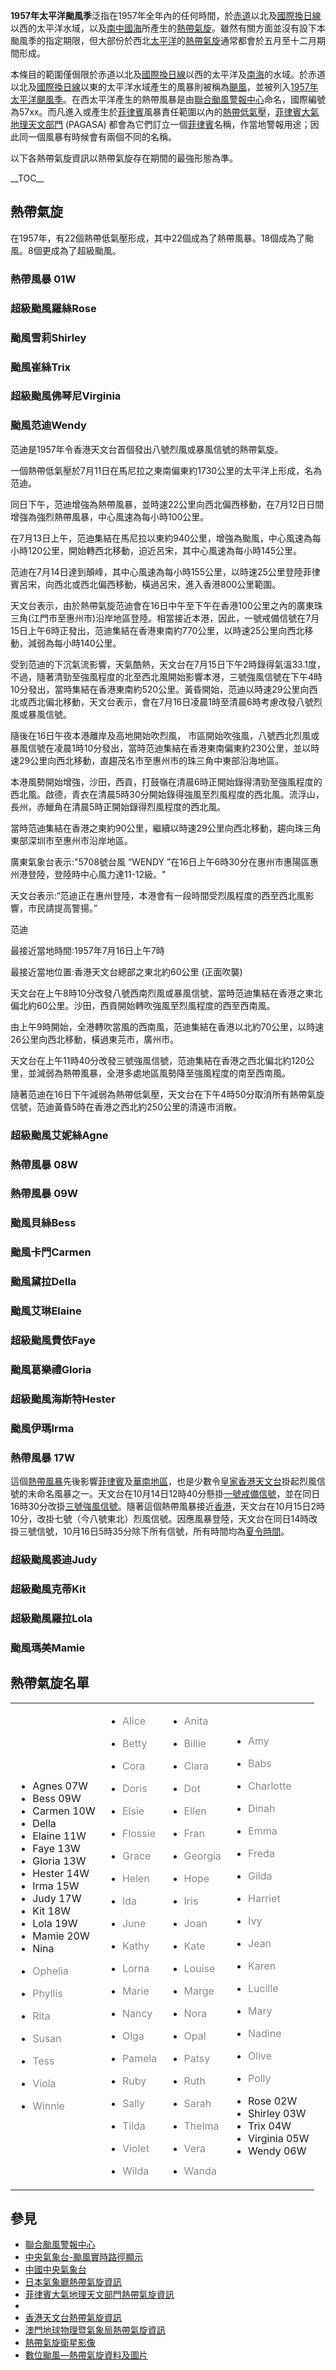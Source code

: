 {{NoteTA|G1=TyphoonOld|G2=Weather}}
{{expand|time=2010-10-01T04:00:27+00:00}}
{{Infobox hurricane season
| Track=1957 Pacific typhoon season summary map.png
| Basin=WPac
| Year=1957
| First storm formed=1月3日（熱帶風暴 01W）
| Last storm dissipated=11月25日（颱風瑪媚）
| Strongest storm name=超級颱風羅拉 Lola
| Strongest storm pressure=900
| Strongest storm winds=160
| Average wind speed=1
| Total depressions=22
| Total storms=22
| Total hurricanes=18
| Total intense=8
| Fatalities=155+
| Damages=
| five seasons=[[1955年太平洋颱風季|1955]] [[1956年太平洋颱風季|1956]] '''1957''' [[1958年太平洋颱風季|1958]] [[1959年太平洋颱風季|1959]] 
}}
{{portal phs}}
'''1957年太平洋颱風季'''泛指在1957年全年內的任何時間，於[[赤道|赤道]]以北及[[國際換日線|國際換日線]]以西的太平洋水域，以及[[南中國海|南中國海]]所產生的[[熱帶氣旋|熱帶氣旋]]。雖然有關方面並沒有設下本颱風季的指定期限，但大部份於西北[[太平洋|太平洋]]的[[熱帶氣旋|熱帶氣旋]]通常都會於五月至十二月期間形成。

本條目的範圍僅侷限於赤道以北及[[國際換日線|國際換日線]]以西的太平洋及[[南海|南海]]的水域。於赤道以北及[[國際換日線|國際換日線]]以東的太平洋水域產生的風暴則被稱為[[颶風|颶風]]，並被列入[[1957年太平洋颶風季|1957年太平洋颶風季]]。在西太平洋產生的熱帶風暴是由[[聯合颱風警報中心|聯合颱風警報中心]]命名，國際編號為57xx。而凡進入或產生於[[菲律賓|菲律賓]]風暴責任範圍以內的[[熱帶低氣壓|熱帶低氣壓]]，[[菲律賓大氣地球物理和天文管理局|菲律賓大氣地理天文部門]] (PAGASA) 都會為它們訂立一個[[菲律賓|菲律賓]]名稱，作當地警報用途；因此同一個風暴有時候會有兩個不同的名稱。

以下各熱帶氣旋資訊以熱帶氣旋存在期間的最強形態為準。

{{TC scale old}}
__TOC__
<div style="clear: both"></div>

== 熱帶氣旋 ==
{{NoteUTC+8}}
在1957年，有22個熱帶低氣壓形成，其中22個成為了熱帶風暴。18個成為了颱風。8個更成為了超級颱風。
===熱帶風暴 01W===
{{Infobox Hurricane Small
|Basin=WPac
|Track=01W 1957 track.png
|Formed=1月3日
|Dissipated=1月7日
|1-min winds=40
|Pressure=995
}}
{{clear}}
===超級颱風羅絲Rose===
{{Infobox Hurricane Small
|Basin=WPac
|Track=Rose 1957 track.png
|Formed=1月21日
|Dissipated=1月30日
|1-min winds=135
|Pressure=952
}}
{{Clear}}

===颱風雪莉Shirley===
{{Infobox Hurricane Small
|Basin=WPac
|Track=Shirley 1957 track.png
|Formed=4月11日
|Dissipated=4月18日
|1-min winds=100
|Pressure=975
}}
{{clear}}
===颱風崔絲Trix===
{{Infobox Hurricane Small
|Basin=WPac
|Track=Trix 1957 track.png
|Formed=5月2日
|Dissipated=5月17日
|1-min winds=120
|Pressure=950
}}
{{clear}}
===超級颱風佛琴尼Virginia===
{{Infobox Hurricane Small
|Basin=WPac
|Image=Typhoon Virginia analysis 22 Jun 1957.png
|Track=Virginia 1957 track.png
|Formed=6月18日
|Dissipated=6月28日
|1-min winds=150
|Pressure=900
}}
{{clear}}

===颱風范迪Wendy===
{{Infobox Hurricane Small
|Basin=WPac
|Track=Wendy 1957 track.png
|Formed=7月11日
|Dissipated=7月17日
|1-min winds=90
|Pressure=985
}}
范迪是1957年令香港天文台首個發出八號烈風或暴風信號的熱帶氣旋。

一個熱帶低氣壓於7月11日在馬尼拉之東南偏東約1730公里的太平洋上形成，名為范迪。

同日下午，范迪增強為熱帶風暴，並時速22公里向西北偏西移動，在7月12日日間增強為強烈熱帶風暴，中心風速為每小時100公里。

在7月13日上午，范迪集結在馬尼拉以東約940公里，增強為颱風，中心風速為每小時120公里，開始轉西北移動，迫近呂宋，其中心風速為每小時145公里。

范迪在7月14日達到顛峰，其中心風速為每小時155公里，以時速25公里登陸菲律賓呂宋，向西北或西北偏西移動，橫過呂宋，進入香港800公里範圍。

天文台表示，由於熱帶氣旋范迪會在16日中午至下午在香港100公里之內的廣東珠三角(江門市至惠州市)沿岸地區登陸。相當接近本港，因此，一號戒備信號在7月15日上午6時正發出，范迪集結在香港東南約770公里，以時速25公里向西北移動，減弱為每小時140公里。

受到范迪的下沉氣流影響，天氣酷熱，天文台在7月15日下午2時錄得氣溫33.1度，不過，隨著清勁至強風程度的北至西北風開始影響本港，三號強風信號在下午4時10分發出，當時集結在香港東南約520公里。黃昏開始，范迪以時速29公里向西北或西北偏北移動，天文台表示，會在7月16日凌晨1時至清晨6時考慮改發八號烈風或暴風信號。

隨後在16日午夜本港離岸及高地開始吹烈風，  市區開始吹強風，八號西北烈風或暴風信號在凌晨1時10分發出，當時范迪集結在香港東南偏東約230公里，並以時速29公里向西北移動，直趨茂名市至惠州市的珠三角中東部沿海地區。

本港風勢開始增強，沙田，西貢，打鼓嶺在清晨6時正開始錄得清勁至強風程度的西北風。啟德，青衣在清晨5時30分開始錄得強風至烈風程度的西北風。流浮山，長州，赤鱲角在清晨5時正開始錄得烈風程度的西北風。

當時范迪集結在香港之東約90公里，繼續以時速29公里向西北移動，趨向珠三角東部深圳市至惠州市沿岸地區。

廣東氣象台表示:"5708號台風 “WENDY ”在16日上午6時30分在惠州市惠陽區惠州港登陸，登陸時中心風力達11-12級。"

天文台表示:“范迪正在惠州登陸，本港會有一段時間受烈風程度的西至西北風影響，市民請提高警揚。”

范迪

最接近當地時間:1957年7月16日上午7時

最接近當地位置:香港天文台總部之東北約60公里 (正面吹襲)

天文台在上午8時10分改發八號西南烈風或暴風信號，當時范迪集結在香港之東北偏北約60公里。沙田，西貢開始轉吹強風至烈風程度的西至西南風。

由上午9時開始，全港轉吹當風的西南風，范迪集結在香港以北約70公里，以時速26公里向西北移動，橫過東芫市，廣州市。

天文台在上午11時40分改發三號強風信號，范迪集結在香港之西北偏北約120公里，並減弱為熱帶風暴，全港多處地區風勢降至強風程度的南至西南風。

隨著范迪在16日下午減弱為熱帶低氣壓，天文台在下午4時50分取消所有熱帶氣旋信號，范迪黃昏5時在香港之西北約250公里的清遠市消散。
{{clear}}

===超級颱風艾妮絲Agne===
{{Infobox Hurricane Small
|Basin=WPac
|Track=Agnes 1957 track.png
|Formed=8月12日
|Dissipated=8月22日
|1-min winds=135
|Pressure=905
}}
{{clear}}
===熱帶風暴 08W===
{{Infobox Hurricane Small
|Basin=WPac
|Track=08W 1957 track.png
|Formed=8月15日
|Dissipated=8月20日
|1-min winds=55
}}
{{clear}}
===熱帶風暴 09W===
{{Infobox Hurricane Small
|Basin=WPac
|Formed=8月22日
|Dissipated=8月27日
|1-min winds=45
|Pressure=998
|Track=JMA_TS_9_1957_track.png
}}
{{Clear}}

===颱風貝絲Bess===
{{Infobox Hurricane Small
|Basin=WPac
|Track=Bess 1957 track.png
|Formed=8月27日
|Dissipated=9月9日
|1-min winds=100
|Pressure=950
}}
{{Clear}}

===颱風卡門Carmen===
{{Infobox Hurricane Small
|Basin=WPac
|Track=Carmen 1957 track.png
|Formed=9月9日
|Dissipated=9月16日
|1-min winds=110
|Pressure=960
}}
{{clear}}
===颱風黛拉Della===
{{Infobox Hurricane Small
|Basin=WPac
|Track=Della 1957 track.png
|Formed=9月12日
|Dissipated=9月18日
|1-min winds=110
|Pressure=960
}}
{{Clear}}
===颱風艾琳Elaine===
{{Infobox Hurricane Small
|Basin=WPac
|Track=Elaine 1957 track.png
|Formed=9月14日
|Dissipated=9月20日
|1-min winds=120
|Pressure=945
}}
{{clear}}
===超級颱風費依Faye===
{{Infobox Hurricane Small
|Basin=WPac
|Track=Faye 1957 track.png
|Formed=9月18日
|Dissipated=9月30日
|1-min winds=140
|Pressure=930
}}
{{clear}}
===颱風葛樂禮Gloria===
{{main|颱風姬羅莉亞 (1957年)}}
{{Infobox Hurricane Small
|Basin=WPac
|Track=Gloria 1957 track.png
|Formed=9月18日
|Dissipated=9月22日
|1-min winds=90
|Pressure=980
}}
{{Clear}}
===超級颱風海斯特Hester===
{{Infobox Hurricane Small
|Basin=WPac
|Track=Hester 1957 track.png
|Formed=10月3日
|Dissipated=10月11日
|1-min winds=130
|Pressure=900
}}
{{clear}}
===颱風伊瑪Irma===
{{Infobox Hurricane Small
|Basin=WPac
|Track=Irma 1957 track.png
|Formed=10月9日
|Dissipated=10月13日
|1-min winds=75
|Pressure=996
}}
{{Clear}}
===熱帶風暴 17W===
{{Infobox Hurricane Small
|Basin=WPac
|Track=17W 1957 track.png
|Formed=10月12日
|Dissipated=10月15日
|1-min winds=45
|Pressure=1000
}}
這個[[熱帶風暴|熱帶風暴]]先後影響[[菲律賓|菲律賓]]及[[華南地區|華南地區]]，也是少數令[[香港天文台|皇家香港天文台]]掛起烈風信號的未命名風暴之一。天文台在10月14日12時40分懸掛[[一號戒備信號|一號戒備信號]]，並在同日16時30分改掛[[三號強風信號|三號強風信號]]。隨著這個熱帶風暴接近[[香港|香港]]，天文台在10月15日2時10分，改掛七號（今八號東北）烈風信號。因應風暴登陸，天文台在同日14時改掛三號信號，10月16日5時35分除下所有信號，所有時間均為[[夏令時間|夏令時間]]。

{{clear}}

===超級颱風裘迪Judy===
{{Infobox Hurricane Small
|Basin=WPac
|Track=Judy 1957 track.png
|Formed=10月19日
|Dissipated=10月30日
|1-min winds=130
|Pressure=960
}}
{{clear}}
===超級颱風克蒂Kit===
{{Infobox Hurricane Small
|Basin=WPac
|Track=Kit 1957 track.png
|Formed=11月6日
|Dissipated=11月17日
|1-min winds=140
|Pressure=910
}}
{{Clear}}
===超級颱風羅拉Lola===
{{Infobox Hurricane Small
|Basin=WPac
|Track=Lola 1957 track.png
|Formed=11月7日
|Dissipated=11月22日
|1-min winds=160
|Pressure=900
}}
{{clear}}
===颱風瑪美Mamie===
{{Infobox Hurricane Small
|Basin=WPac
|Track=Mamie 1957 track.png
|Formed=11月17日
|Dissipated=11月24日
|1-min winds=110
|Pressure=960
}}
{{clear}}

==熱帶氣旋名單==
{|width="90%"
|
* Agnes 07W
* Bess 09W
* Carmen 10W
* Della
* Elaine 11W
* Faye 13W
* Gloria 13W
* Hester 14W
* Irma 15W
* Judy 17W
* Kit 18W
* Lola 19W
* Mamie 20W
* Nina
* <div style="color: #888;">Ophelia
* <div style="color: #888;">Phyllis
* <div style="color: #888;">Rita
* <div style="color: #888;">Susan
* <div style="color: #888;">Tess
* <div style="color: #888;">Viola
* <div style="color: #888;">Winnie
|
* <div style="color: #888;">Alice
* <div style="color: #888;">Betty
* <div style="color: #888;">Cora
* <div style="color: #888;">Doris
* <div style="color: #888;">Elsie
* <div style="color: #888;">Flossie
* <div style="color: #888;">Grace
* <div style="color: #888;">Helen
* <div style="color: #888;">Ida
* <div style="color: #888;">June
* <div style="color: #888;">Kathy
* <div style="color: #888;">Lorna
* <div style="color: #888;">Marie
* <div style="color: #888;">Nancy
* <div style="color: #888;">Olga
* <div style="color: #888;">Pamela
* <div style="color: #888;">Ruby
* <div style="color: #888;">Sally
* <div style="color: #888;">Tilda
* <div style="color: #888;">Violet
* <div style="color: #888;">Wilda
|
* <div style="color: #888;">Anita
* <div style="color: #888;">Billie
* <div style="color: #888;">Clara
* <div style="color: #888;">Dot
* <div style="color: #888;">Ellen
* <div style="color: #888;">Fran
* <div style="color: #888;">Georgia
* <div style="color: #888;">Hope
* <div style="color: #888;">Iris
* <div style="color: #888;">Joan
* <div style="color: #888;">Kate
* <div style="color: #888;">Louise
* <div style="color: #888;">Marge
* <div style="color: #888;">Nora
* <div style="color: #888;">Opal
* <div style="color: #888;">Patsy
* <div style="color: #888;">Ruth
* <div style="color: #888;">Sarah
* <div style="color: #888;">Thelma
* <div style="color: #888;">Vera
* <div style="color: #888;">Wanda
|
* <div style="color: #888;">Amy
* <div style="color: #888;">Babs
* <div style="color: #888;">Charlotte
* <div style="color: #888;">Dinah
* <div style="color: #888;">Emma
* <div style="color: #888;">Freda
* <div style="color: #888;">Gilda
* <div style="color: #888;">Harriet
* <div style="color: #888;">Ivy
* <div style="color: #888;">Jean
* <div style="color: #888;">Karen
* <div style="color: #888;">Lucille
* <div style="color: #888;">Mary
* <div style="color: #888;">Nadine
* <div style="color: #888;">Olive
* <div style="color: #888;">Polly
* Rose 02W
* Shirley 03W
* Trix 04W
* Virginia 05W
* Wendy 06W
|}

==參見==
{{Commons category|1957 Pacific typhoon season}}
* [http://www.usno.navy.mil/JTWC 聯合颱風警報中心]{{Wayback|url=http://www.usno.navy.mil/JTWC |date=20100301105349 }}
* [https://web.archive.org/web/20120625221929/http://map.weather.gov.cn/ 中央氣象台-颱風實時路徑顯示]
* [https://web.archive.org/web/20120928121548/http://www.nmc.gov.cn/ 中國中央氣象台]
* [http://www.jma.go.jp/en/typh/ 日本氣象廳熱帶氣旋資訊]{{WebCite|url=https://www.webcitation.org/6rdK3LVIg?url=http://www.jma.go.jp/en/typh/ |date=20170701143628 |dateformat=iso }}
* [https://web.archive.org/web/20130918054024/http://www.pagasa.dost.gov.ph/wb/tc_up.html 菲律賓大氣地理天文部門熱帶氣旋資訊]
* {{AnyLink|http://www.cwb.gov.tw/|中央氣象局全球資訊網|中央氣象局|type=外部}}
* [http://www.hko.gov.hk/wxinfo/currwx/tc_posc.htm 香港天文台熱帶氣旋資訊]{{Wayback|url=http://www.hko.gov.hk/wxinfo/currwx/tc_posc.htm |date=20081216231321 }}
* [http://www.smg.gov.mo/www/cvm/typhoon/fc_typhoonmain.htm 澳門地球物理暨氣象局熱帶氣旋資訊]{{Wayback|url=http://www.smg.gov.mo/www/cvm/typhoon/fc_typhoonmain.htm |date=20090829002333 }}
* [http://www.nrlmry.navy.mil/tc_pages/tc_home.html 熱帶氣旋衛星影像]{{Wayback|url=http://www.nrlmry.navy.mil/tc_pages/tc_home.html |date=20131225201201 }}
* [http://agora.ex.nii.ac.jp/digital-typhoon/index.html.en 數位颱風—熱帶氣旋資料及圖片]{{Wayback|url=http://agora.ex.nii.ac.jp/digital-typhoon/index.html.en |date=20151126060741 }}

{{太平洋颱風季}}